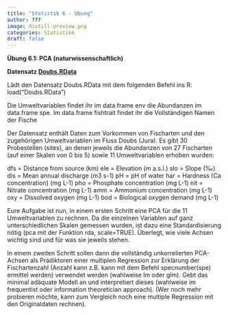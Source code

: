 ```yaml
---
title: "Statistik 6 - Übung"
author: ???
image: distill-preview.png
categories: Statistik6
draft: false
---
```


**Übung 6.1: PCA (naturwissenschaftlich)**

**Datensatz [Doubs.RData](https://github.com/ResearchMethods-ZHAW/datasets/raw/main/statistik/Doubs.RData)**

Lädt den Datensatz Doubs.RData mit dem folgenden Befehl ins R:
load("Doubs.RData")

Die Umweltvariablen findet ihr im data.frame env die Abundanzen im data.frame spe. Im data.frame fishtrait findet ihr die Vollständigen Namen der Fische

Der Datensatz enthält Daten zum Vorkommen von Fischarten und den zugehörigen Umweltvariablen im Fluss Doubs (Jura). Es gibt 30 Probestellen (sites), an denen jeweils die Abundanzen von 27 Fischarten (auf einer Skalen von 0 bis 5) sowie 11 Umweltvariablen erhoben wurden:

dfs = Distance from source (km)
ele = Elevation (m a.s.l.)
slo = Slope (‰)
dis = Mean annual discharge (m3 s-1)
pH = pH of water
har = Hardness (Ca concentration) (mg L-1)
pho = Phosphate concentration (mg L-1)
nit = Nitrate concentration (mg L-1)
amm = Ammonium concentration (mg L-1)
oxy = Dissolved oxygen (mg L-1)
bod = Biological oxygen demand (mg L-1)

Eure Aufgabe ist nun, in einem ersten Schritt eine PCA für die 11 Umweltvariablen zu rechnen. Da die einzelnen Variablen auf ganz unterschiedlichen Skalen gemessen wurden, ist dazu eine Standardisierung nötig (pca mit der Funktion rda, scale=TRUE). Überlegt, wie viele Achsen wichtig sind und für was sie jeweils stehen.

In einem zweiten Schritt sollen dann die vollständig unkorrelierten PCA-Achsen als Prädiktoren einer multiplen Regression zur Erklärung der Fischartenzahl (Anzahl kann z.B. kann mit dem Befehl specnumber(spe) ermittel werden) verwendet werden (wahlweise lm oder glm). Gebt das minimal adäquate Modell an und interpretiert dieses (wahlweise im frequentist oder information theoretician approach).
(Wer noch mehr probieren möchte, kann zum Vergleich noch eine multiple Regression mit den Originaldaten rechnen).
